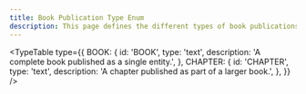```yaml
---
title: Book Publication Type Enum
description: This page defines the different types of book publications.
---
```


<TypeTable
  type={{
    BOOK: {
      id: 'BOOK',
      type: 'text',
      description: 'A complete book published as a single entity.',
    },
    CHAPTER: {
      id: 'CHAPTER',
      type: 'text',
      description: 'A chapter published as part of a larger book.',
    },
  }}
/>
